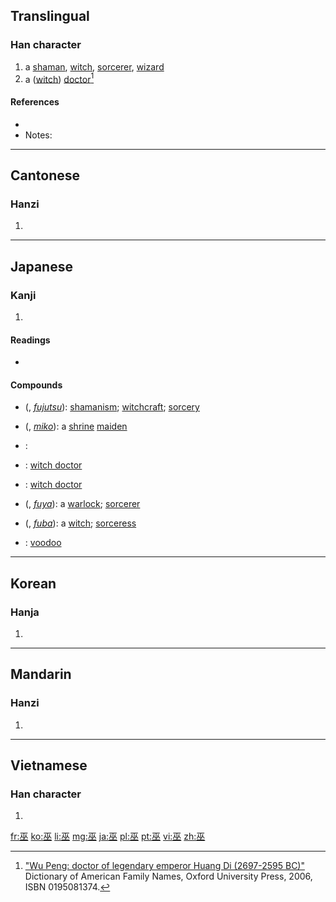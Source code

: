 ==Translingual==
{{zh-attention|Please check recent edits}}

===Han character===
{{Han char|rn=48|rad=工|as=04|sn=7|four=1010<sub>8</sub>|canj=一人人 (MOO)}}

# a [[shaman]], [[witch]], [[sorcerer]], [[wizard]]
# a ([[witch doctor|witch]]) [[doctor]]<ref>[http://www.ancestry.com/facts/Wu-places-origin.ashx "Wu Peng: doctor of legendary emperor Huang Di (2697-2595 BC)"] Dictionary of American Family Names, Oxford University Press, 2006, ISBN 0195081374.</ref>

====References====
* {{Han ref|kx=0325.190|dkj=08728|dj=0629.070|hdz=10412.080|uh=5DEB|ud=24043|bh=A7C5|bd=42949}}
* Notes:
<references/>

----

==Cantonese==
===Hanzi===
{{yue-hanzi|jyut=|y=mou4}}

# {{defn|lang=yue|sort=工04}}

----

==Japanese==
===Kanji===
{{ja-kanji|grade=|rs=工04}}

# {{defn|lang=ja|sort=工04}}

====Readings====
* {{ja-readings|on={{l|ja|ふ}} ([[fu]]), {{l|ja|ぶ}} ([[bu]])|kun={{l|ja|みこ}} ([[miko]]), {{l|ja|かんなぎ}} ([[kannagi]])}}

====Compounds====
* {{l|ja|巫術}} ({{l|ja|ふじゅつ}}, ''[[fujutsu]]''): [[shamanism]]; [[witchcraft]]; [[sorcery]]
* {{l|ja|巫女}} ({{l|ja|みこ}}, ''[[miko]]''): a [[shrine]] [[maiden]]
* {{l|ja|巫山}}: 
* {{l|ja|巫醫}}: [[witch doctor]]
* {{l|ja|巫医}}: [[witch doctor]]
* {{l|ja|巫爺}} ({{l|ja|ふや}}, ''[[fuya]]''): a [[warlock]]; [[sorcerer]]
* {{l|ja|巫婆}} ({{l|ja|ふば}}, ''[[fuba]]''): a [[witch]]; [[sorceress]]
* {{l|ja|巫毒教}}: [[voodoo]]

----

==Korean==
===Hanja===
{{ko-hanja|hangeul=무|rv=mu|mr=mu}}

# {{defn|lang=ko|sort=工04}}

----

==Mandarin==
===Hanzi===
{{cmn-hanzi|pin=[[wū]] ([[wu1]])|wg=wu<sup>1</sup>}}

# {{defn|lang=cmn|sort=工04}}

----

==Vietnamese==
===Han character===
{{vi-hantu|[[vu]]|rs=工04}}

# {{defn|lang=vi|sort=工04}}

[[fr:巫]]
[[ko:巫]]
[[li:巫]]
[[mg:巫]]
[[ja:巫]]
[[pl:巫]]
[[pt:巫]]
[[vi:巫]]
[[zh:巫]]
